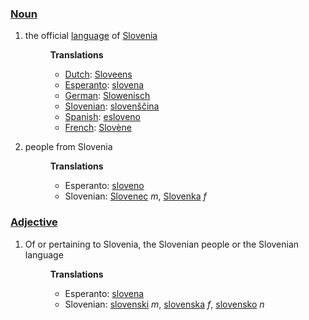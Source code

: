===[[Noun]]===
#the official [[language]] of [[Slovenia]]
#:'''Translations'''
#:*[[Dutch]]: [[Sloveens]]
#:*[[Esperanto]]: [[slovena]]
#:*[[German]]: [[Slowenisch]]
#:*[[Slovenian]]: [[slovenscina|slovenščina]]
#:*[[Spanish]]: [[esloveno]]
#:*[[French]]: [[Slovène]]
#people from Slovenia
#:'''Translations'''
#:*Esperanto: [[sloveno]]
#:*Slovenian: [[Slovenec]] ''m'', [[Slovenka]] ''f''


===[[Adjective]]===
#Of or pertaining to Slovenia, the Slovenian people or the Slovenian language
#:'''Translations'''
#:*Esperanto: [[slovena]]
#:*Slovenian: [[slovenski]] ''m'', [[slovenska]] ''f'', [[slovensko]] ''n''